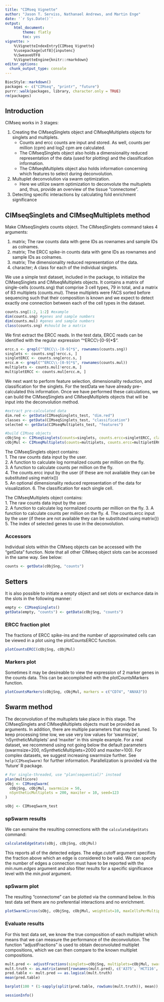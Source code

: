 ```yaml
---
title: "CIMseq Vignette"
author: "Jason T. Serviss, Nathanael Andrews, and Martin Enge"
date: '`r Sys.Date()`'
output:
    html_document:
        theme: flatly
        toc: yes
vignette: >
    %\VignetteIndexEntry{CIMseq Vignette} 
    %\usepackage[utf8]{inputenc}
    %\SweaveUTF8
    %\VignetteEngine{knitr::rmarkdown} 
editor_options: 
  chunk_output_type: console
---
```


<style>
    .col2 {
        columns: 2 200px;         /* number of columns and width in pixels*/
        -webkit-columns: 2 200px; /* chrome, safari */
        -moz-columns: 2 200px;    /* firefox */
    }
</style>

```r
BiocStyle::markdown()
packages <- c("CIMseq", "printr", "future")
purrr::walk(packages, library, character.only = TRUE)
rm(packages)
```

## Introduction

CIMseq works in 3 stages:

1. Creating the CIMseqSinglets object and CIMseqMultiplets objects for singlets 
and multiplets. 
   * Counts and ercc counts are input and stored. As well, counts per 
   million (cpm) and log2 cpm are calculated.
   * The CIMseqSinglets object also holds a dimensionality reduced 
   representation of the data (used for plotting) and the classification 
   information.
   * The CIMseqMultiplets object also holds information concerning which 
   features to select during deconvolution.  

2. Multuplet deconvolution via swarm optimization. 
   * Here we utilize swarm optimization to deconvolute the multuplets and, thus,
   provide an overview of the tissue "connectome".

3. Detecting specific interactions by calculating fold enrichment significance
        
## CIMseqSinglets and CIMseqMultiplets method

Make CIMseqSinglets counts object. The CIMseqSinglets command takes 4 arguments:

1. matrix; The raw counts data with gene IDs as rownames and sample IDs as 
colnames. 
2. matrix; The ERCC spike-in counts data with gene IDs as rownames and sample 
IDs as colnames.
3. matrix; The dimensionality reduced representation of the data.
4. character; A class for each of the individual singlets.

We use a simple test dataset, included in the package, to initialize the 
CIMseqSinglets and CIMseqMultiplets objects. It contains a matrix of single-cells (counts.sng) that 
comprise 3 cell types, 79 in total, and a matrix of 83 multiplets (counts.mul). These multiplets were 
FACS sorted before sequencing such that their composition is known and we expect
to detect exactly one connection between each of the cell types in the dataset.

```r
counts.sng[1:2, 1:2] #example
dim(counts.sng) #genes and sample numbers
dim(counts.mul) #genes and sample numbers
class(counts.sng) #should be a matrix
```

We first extract the ERCC reads. In the test data, ERCC reads can be identified with the regular 
expression "^ERCC\\-[0-9]*$".

```r
ercc.s <- grepl("^ERCC\\-[0-9]*$", rownames(counts.sng))
singlets <- counts.sng[!ercc.s, ]
singletERCC <- counts.sng[ercc.s, ]
ercc.m <- grepl("^ERCC\\-[0-9]*$", rownames(counts.mul))
multiplets <- counts.mul[!ercc.m, ]
multipletERCC <- counts.mul[ercc.m, ]
```

We next want to perform feature selection, dimensionality reduction, and 
classification for the singlets. For the testData we have already pre-calculated 
this information. Once we have performed these calculations, we can build the 
CIMseqSinglets and CIMseqMultiplets objects that will be input into the 
deconvolution method.

```r
#extract pre-calculated data
dim.red <- getData(CIMseqSinglets_test, "dim.red")
classes <- getData(CIMseqSinglets_test, "classification")
selected <- getData(CIMseqMultiplets_test, "features")

#build CIMseq objects
cObjSng <- CIMseqSinglets(counts=singlets, counts.ercc=singletERCC, classification=classes, dim.red=dim.red)
cObjMul <- CIMseqMultiplets(counts=multiplets, counts.ercc=multipletERCC, features=selected)
```

The CIMseqSinglets object contains:  
1. The raw counts data input by the user.  
2. A function to calculate log normalized counts per million on the fly.  
3. A function to calculate counts per million on the fly.  
4. The counts.ercc input by the user (if these are not available they can be 
substituted using matrix())  
5. An optional dimensionality reduced representation of the data for visualization.
6. The classification for each single cell.  

The CIMseqMultiplets object contains:  
1. The raw counts data input by the user.  
2. A function to calculate log normalized counts per million on the fly.
3. A function to calculate counts per million on the fly.
4. The counts.ercc input by the user (if these are not available they can be 
substituted using matrix())
5. The index of selected genes to use in the deconvolution.

### Accessors

Individual slots within the CIMseq objects can be accessed with the "getData" 
function. Note that all other CIMseq object slots can be accessed in the same 
way. See below:

```r
counts <- getData(cObjSng, "counts")
```

## Setters

It is also possible to initiate a empty object and set slots or exchance data
in the slots in the following manner:

```r
empty <- CIMseqSinglets()
getData(empty, "counts") <- getData(cObjSng, "counts")
```

### ERCC fraction plot

The fractions of ERCC spike-ins and the number of approximated cells can be 
viewed in a plot using the plotCountsERCC function.

```r
plotCountsERCC(cObjSng, cObjMul)
```

### Markers plot

Sometimes it may be desireable to view the expression of 2 marker genes in the 
counts data. This can be accomplished with the plotCountsMarkers function.

```r
plotCountsMarkers(cObjSng, cObjMul, markers = c("CD74", "ANXA3"))
```

## Swarm method

The deconvolution of the multuplets take place in this stage. The CIMseqSinglets
and CIMseqMultiplets objects must be provided as arguments. In addition, there 
are multiple parameters that may be tuned. To keep processing time low, we use
very low values for 'swarmsize', 'nSyntheticMultiplets' and 'maxiter' in this
simple example. For a real dataset, we recommend using not going below the default
parameters (swarmsize=200, nSyntheticMultiplets=2000 and maxiter=100). For complex
datasets, we suggest increasing swarmsize further. See `help(CIMseqSwarm)` for
further information. Parallelization is provided via the 'future' R package. 

```r
# For single-threaded, use "plan(sequential)" instead
plan(multicore)
sObj <- CIMseqSwarm(
  cObjSng, cObjMul, swarmsize = 50, 
  nSyntheticMultiplets = 200, maxiter = 10, seed=123
)
```

```r
sObj <- CIMseqSwarm_test
```

### spSwarm results

We can exmaine the resulting connections with the `calculateEdgeStats` command:

```r
calculateEdgeStats(sObj, cObjSng, cObjMul)
```

This reports all of the detected edges. The edge.cutoff argument specifies the 
fraction above which an edge is considered to be valid. We can specify the 
number of edges a connection must have to be reported with the *min.num.edges* 
argument and also filter results for a specific significance level with the 
*min.pval* argument.

### spSwarm plot

The resulting "connectome" can be plotted via the command below. In this test data
set there are no preferential interactions and no enrichment.

```r
plotSwarmCircos(sObj, cObjSng, cObjMul, weightCut=10, maxCellsPerMultiplet=4, alpha=Inf, h.ratio=0.9, depleted=F)
```

### Evaluate results

For this test data set, we know the true composition of each multiplet which means that
we can measure the performance of the deconvolution. The function "adjustFractions" is
used to obtain deconvoluted multiplet compositions, which we can then compare to the known
multiplet compositions.

```r
mult.pred <- adjustFractions(singlets=cObjSng, multiplets=cObjMul, swarm=sObj, binary=T, maxCellsPerMultiplet=4)
mult.truth <- as.matrix(annot[rownames(mult.pred), c('A375', 'HCT116', 'HOS')])
pred.table <- mult.pred == as.logical(mult.truth)
mean(pred.table)

barplot(100 * (1-sapply(split(pred.table, rowSums(mult.truth)), mean)), ylab='% Error', xlab='Multiplet complexity', main='Deconvolution error rates')
```

```r
sessionInfo()
```

